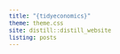 ```yaml
---
title: "{tidyeconomics}"
theme: theme.css
site: distill::distill_website
listing: posts
---
```

<style type="text/css">
body{
  font-size: 14pt;
  text-align: justify;
}
td{font-size: 16px;}
code.r{font-size: 14px;}
pre{font-size: 12px;}
</style>